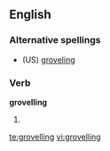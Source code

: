 ==English==

===Alternative spellings===
* (US) [[groveling]]

===Verb===
'''grovelling'''

# {{UK}} {{present participle of|grovel}}

[[te:grovelling]]
[[vi:grovelling]]